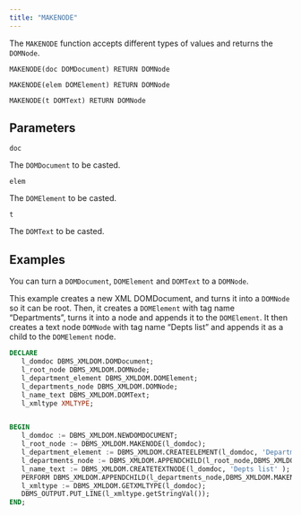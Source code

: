 ```yaml
---
title: "MAKENODE"
---
```


The `MAKENODE` function accepts different types of values and returns the `DOMNode`.

```
MAKENODE(doc DOMDocument) RETURN DOMNode

MAKENODE(elem DOMElement) RETURN DOMNode

MAKENODE(t DOMText) RETURN DOMNode
```

## Parameters

`doc` 

The `DOMDocument` to be casted.

`elem`

The `DOMElement` to be casted.

`t`

The `DOMText` to be casted.

## Examples

You can turn a `DOMDocument`, `DOMElement` and `DOMText` to a `DOMNode`.

This example creates a new XML DOMDocument, and turns it into a `DOMNode` so it can be root. Then, it creates a `DOMElement` with tag name “Departments”, turns it into a node and appends it to the `DOMElement`. It then creates a text node `DOMNode` with tag name “Depts list” and appends it as a child to the `DOMElement` node.

```sql
DECLARE
   l_domdoc DBMS_XMLDOM.DOMDocument;
   l_root_node DBMS_XMLDOM.DOMNode;
   l_department_element DBMS_XMLDOM.DOMElement;
   l_departments_node DBMS_XMLDOM.DOMNode;
   l_name_text DBMS_XMLDOM.DOMText;
   l_xmltype XMLTYPE;


BEGIN
   l_domdoc := DBMS_XMLDOM.NEWDOMDOCUMENT;
   l_root_node := DBMS_XMLDOM.MAKENODE(l_domdoc);
   l_department_element := DBMS_XMLDOM.CREATEELEMENT(l_domdoc, 'Departments' );
   l_departments_node := DBMS_XMLDOM.APPENDCHILD(l_root_node,DBMS_XMLDOM.makeNode(l_department_element));
   l_name_text := DBMS_XMLDOM.CREATETEXTNODE(l_domdoc, 'Depts list' );
   PERFORM DBMS_XMLDOM.APPENDCHILD(l_departments_node,DBMS_XMLDOM.MAKENODE(l_name_text));
   l_xmltype := DBMS_XMLDOM.GETXMLTYPE(l_domdoc);
   DBMS_OUTPUT.PUT_LINE(l_xmltype.getStringVal());
END;
```